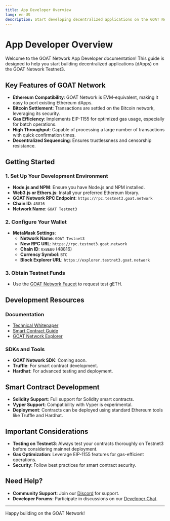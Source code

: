 ```yaml
---
title: App Developer Overview
lang: en-US
description: Start developing decentralized applications on the GOAT Network Testnet3.
---
```


# App Developer Overview

Welcome to the GOAT Network App Developer documentation! This guide is designed to help you start building decentralized applications (dApps) on the GOAT Network Testnet3.

## Key Features of GOAT Network

- **Ethereum Compatibility**: GOAT Network is EVM-equivalent, making it easy to port existing Ethereum dApps.
- **Bitcoin Settlement**: Transactions are settled on the Bitcoin network, leveraging its security.
- **Gas Efficiency**: Implements EIP-1155 for optimized gas usage, especially for batch operations.
- **High Throughput**: Capable of processing a large number of transactions with quick confirmation times.
- **Decentralized Sequencing**: Ensures trustlessness and censorship resistance.

## Getting Started

### 1. Set Up Your Development Environment

- **Node.js and NPM**: Ensure you have Node.js and NPM installed.
- **Web3.js or Ethers.js**: Install your preferred Ethereum library.
- **GOAT Network RPC Endpoint**: `https://rpc.testnet3.goat.network`
- **Chain ID**: `48816`
- **Network Name**: `GOAT Testnet3`

### 2. Configure Your Wallet

- **MetaMask Settings**:
  - **Network Name**: `GOAT Testnet3`
  - **New RPC URL**: `https://rpc.testnet3.goat.network`
  - **Chain ID**: `0xBEB0` (48816)
  - **Currency Symbol**: `BTC`
  - **Block Explorer URL**: `https://explorer.testnet3.goat.network`

### 3. Obtain Testnet Funds

- Use the [GOAT Network Faucet](https://faucet.testnet3.goat.network) to request test gETH.

## Development Resources

### Documentation

- [Technical Whitepaper](https://drive.google.com/file/d/1U-thxS4DRfSTOsLxC2ezQNk1KNrrLBd3/view)
- [Smart Contract Guide](./contracts/solidity)
- [GOAT Network Explorer](https://explorer.testnet3.goat.network)

### SDKs and Tools

- **GOAT Network SDK**: Coming soon.
- **Truffle**: For smart contract development.
- **Hardhat**: For advanced testing and deployment.

## Smart Contract Development

- **Solidity Support**: Full support for Solidity smart contracts.
- **Vyper Support**: Compatibility with Vyper is experimental.
- **Deployment**: Contracts can be deployed using standard Ethereum tools like Truffle and Hardhat.

## Important Considerations

- **Testing on Testnet3**: Always test your contracts thoroughly on Testnet3 before considering mainnet deployment.
- **Gas Optimization**: Leverage EIP-1155 features for gas-efficient operations.
- **Security**: Follow best practices for smart contract security.

## Need Help?

- **Community Support**: Join our [Discord](https://discord.gg/goatnetwork) for support.
- **Developer Forums**: Participate in discussions on our [Developer Chat](https://t.me/+5JwHzveSo4IxMGY5).

---

Happy building on the GOAT Network!
